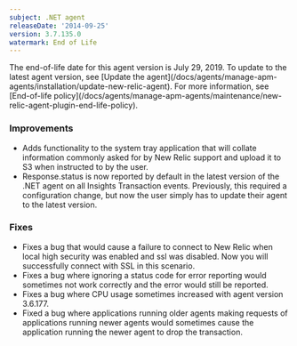 ```yaml
---
subject: .NET agent
releaseDate: '2014-09-25'
version: 3.7.135.0
watermark: End of Life
---
```


<Callout variant="important">
  The end-of-life date for this agent version is July 29, 2019. To update to the latest agent version, see [Update the agent](/docs/agents/manage-apm-agents/installation/update-new-relic-agent). For more information, see [End-of-life policy](/docs/agents/manage-apm-agents/maintenance/new-relic-agent-plugin-end-life-policy).
</Callout>

### Improvements

* Adds functionality to the system tray application that will collate information commonly asked for by New Relic support and upload it to S3 when instructed to by the user.
* Response.status is now reported by default in the latest version of the .NET agent on all Insights Transaction events. Previously, this required a configuration change, but now the user simply has to update their agent to the latest version.

### Fixes

* Fixes a bug that would cause a failure to connect to New Relic when local high security was enabled and ssl was disabled. Now you will successfully connect with SSL in this scenario.
* Fixes a bug where ignoring a status code for error reporting would sometimes not work correctly and the error would still be reported.
* Fixes a bug where CPU usage sometimes increased with agent version 3.6.177.
* Fixed a bug where applications running older agents making requests of applications running newer agents would sometimes cause the application running the newer agent to drop the transaction.
